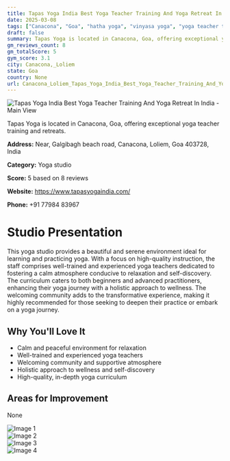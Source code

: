 ```yaml
---
title: Tapas Yoga India Best Yoga Teacher Training And Yoga Retreat In India
date: 2025-03-08
tags: ["Canacona", "Goa", "hatha yoga", "vinyasa yoga", "yoga teacher training", "serene atmosphere", "holistic wellness", "Canacona, Loliem"]  
draft: false
summary: Tapas Yoga is located in Canacona, Goa, offering exceptional yoga teacher training and retreats.
gm_reviews_count: 8
gm_totalScore: 5
gym_score: 3.1
city: Canacona,_Loliem
state: Goa
country: None
url: Canacona_Loliem_Tapas_Yoga_India_Best_Yoga_Teacher_Training_And_Yoga_Retreat_In_India
---
```


<div className="aspect-[16/9] relative my-8">
  <img 
    src="https://lh5.googleusercontent.com/p/AF1QipPGau7LCszgwvkbz8sndgdulsM6AQ4-3JQ6JCBA=w1920-h1080-k-no"
    alt="Tapas Yoga India Best Yoga Teacher Training And Yoga Retreat In India - Main View"
    className="object-cover absolute inset-0 w-full h-full rounded-lg"
  />
</div>

Tapas Yoga is located in Canacona, Goa, offering exceptional yoga teacher training and retreats.

**Address:** Near, Galgibagh beach road, Canacona, Loliem, Goa 403728, India

**Category:** Yoga studio

**Score:** 5 based on 8 reviews

**Website:** https://www.tapasyogaindia.com/

**Phone:** +91 77984 83967

# Studio Presentation

This yoga studio provides a beautiful and serene environment ideal for learning and practicing yoga. 
With a focus on high-quality instruction, the staff comprises well-trained and experienced yoga teachers dedicated to fostering a calm atmosphere conducive to relaxation and self-discovery. 
The curriculum caters to both beginners and advanced practitioners, enhancing their yoga journey with a holistic approach to wellness. 
The welcoming community adds to the transformative experience, making it highly recommended for those seeking to deepen their practice or embark on a yoga journey.

## Why You'll Love It

- Calm and peaceful environment for relaxation
- Well-trained and experienced yoga teachers
- Welcoming community and supportive atmosphere
- Holistic approach to wellness and self-discovery
- High-quality, in-depth yoga curriculum

## Areas for Improvement

None

<div className="grid grid-cols-1 xl:grid-cols-2 gap-4 my-8">
<div className="aspect-[4/3] relative"><img src="https://lh5.googleusercontent.com/p/AF1QipP-qrC-kV4Hb3169IVl2OHNFLdC-1FgQaHouN_2=w1920-h1080-k-no" alt="Image 1" className="object-cover absolute inset-0 w-full h-full rounded-lg" /></div>
<div className="aspect-[4/3] relative"><img src="https://lh5.googleusercontent.com/p/AF1QipM3QLbA5ue6ov_wtssXoyWCteI0c-1qoew2TxCp=w1920-h1080-k-no" alt="Image 2" className="object-cover absolute inset-0 w-full h-full rounded-lg" /></div>
<div className="aspect-[4/3] relative"><img src="https://lh5.googleusercontent.com/p/AF1QipN6YMXUGkzq2WCQ_xpgdqly5Dm_oQWkeFEgIifU=w1920-h1080-k-no" alt="Image 3" className="object-cover absolute inset-0 w-full h-full rounded-lg" /></div>
<div className="aspect-[4/3] relative"><img src="https://lh5.googleusercontent.com/p/AF1QipOtepQoV-JBjgUzx2Uyk6j_RZ5_S7ZC_zJ6ffM3=w1920-h1080-k-no" alt="Image 4" className="object-cover absolute inset-0 w-full h-full rounded-lg" /></div>
</div>